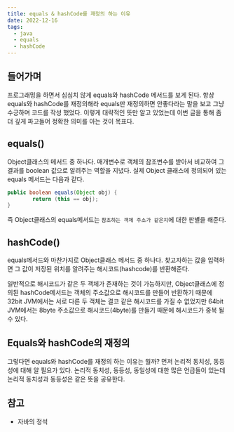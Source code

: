 ```yaml
---
title: equals & hashCode를 재정의 하는 이유
date: 2022-12-16
tags:
  - java
  - equals
  - hashCode
---
```


## 들어가며

프로그래밍을 하면서 심심치 않게 equals와 hashCode 메서드를 보게 된다. 항상 equals와 hashCode를 재정의해라 equals만 재정의하면 안좋다라는 말을 보고 그냥 수긍하며 코드를 작성 했었다. 이렇게 대략적인 뜻만 알고 있었는데 이번 글을 통해 좀 더 깊게 파고들어 정확한 의미를 아는 것이 목표다. 

## equals()

Object클래스의 메서드 중 하나다. 매개변수로 객체의 참조변수를 받아서 비교하여 그 결과를 boolean 값으로 알려주는 역할을 지녔다. 실제 Object 클래스에 정의되어 있는 equals 메서드는 다음과 같다.

```java
public boolean equals(Object obj) {
		return (this == obj);
}
```

즉 Object클래스의 equals메서드는 `참조하는 객체 주소가 같은지`에 대한 판별을 해준다.

## hashCode()

equals메서드와 마찬가지로 Object클래스 메서드 중 하나다. 찾고자하는 값을 입력하면 그 값이 저장된 위치를 알려주는 해시코드(hashcode)를 반환해준다.

일반적으로 해시코드가 같은 두 객체가 존재하는 것이 가능하지만, Object클래스에 정의된 hashCode메서드는 객체의 주소값으로 해시코드를 만들어 반환하기 때문에 32bit JVM에서는 서로 다른 두 객체는 결코 같은 해시코드를 가질 수 없었지만 64bit JVM에서는 8byte 주소값으로 해시코드(4byte)를 만들기 때문에 해시코드가 중복 될 수 있다.

## Equals와 hashCode의 재정의

그렇다면 equals와 hashCode를 재정의 하는 이유는 뭘까? 먼저 논리적 동치성, 동등성에 대해 알 필요가 있다. 논리적 동치성, 동등성, 동일성에 대한 많은 언급들이 있는데 논리적 동치성과 동등성은 같은 뜻을 공유한다. 

## 참고

- 자바의 정석